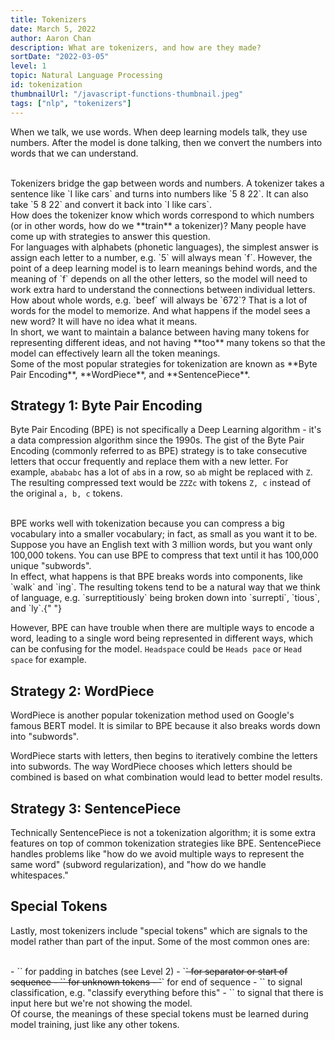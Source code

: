 ```yaml
---
title: Tokenizers
date: March 5, 2022
author: Aaron Chan
description: What are tokenizers, and how are they made?
sortDate: "2022-03-05"
level: 1
topic: Natural Language Processing
id: tokenization
thumbnailUrl: "/javascript-functions-thumbnail.jpeg"
tags: ["nlp", "tokenizers"]
---
```


When we talk, we use words. When deep learning models talk, they use numbers. After the model is done talking, then we convert the numbers into words that we can understand.

<br />
Tokenizers bridge the gap between words and numbers. A tokenizer takes a sentence
like `I like cars` and turns into numbers like `5 8 22`. It can also take `5 8 22`
and convert it back into `I like cars`.

<br />
How does the tokenizer know which words correspond to which numbers (or in other
words, how do we **train** a tokenizer)? Many people have come up with strategies
to answer this question.

<br />
For languages with alphabets (phonetic languages), the simplest answer is assign
each letter to a number, e.g. `5` will always mean `f`. However, the point of a deep
learning model is to learn meanings behind words, and the meaning of `f` depends
on all the other letters, so the model will need to work extra hard to understand
the connections between individual letters.

<br />
How about whole words, e.g. `beef` will always be `672`? That is a lot of words for
the model to memorize. And what happens if the model sees a new word? It will have
no idea what it means.

<br />
In short, we want to maintain a balance between having many tokens for representing
different ideas, and not having **too** many tokens so that the model can effectively
learn all the token meanings.

<br />
Some of the most popular strategies for tokenization are known as **Byte Pair Encoding**,
**WordPiece**, and **SentencePiece**.

## Strategy 1: Byte Pair Encoding

Byte Pair Encoding (BPE) is not specifically a Deep Learning algorithm - it's a data compression algorithm since the 1990s. The gist of the Byte Pair Encoding (commonly referred to as BPE) strategy is to take consecutive letters that occur frequently and replace them with a new letter. For example, `abababc` has a lot of `ab`s in a row, so `ab` might be replaced with `Z`. The resulting compressed text would be `ZZZc` with tokens `Z, c` instead of the original `a, b, c` tokens.

<br />
BPE works well with tokenization because you can compress a big vocabulary into a
smaller vocabulary; in fact, as small as you want it to be. Suppose you have an English
text with 3 million words, but you want only 100,000 tokens. You can use BPE to compress
that text until it has 100,000 unique "subwords".

<br />
In effect, what happens is that BPE breaks words into components, like `walk` and
`ing`. The resulting tokens tend to be a natural way that we think of language, e.g.
`surreptitiously` being broken down into `surrepti`, `tious`, and `ly`.{" "}

However, BPE can have trouble when there are multiple ways to encode a word, leading
to a single word being represented in different ways, which can be confusing for
the model. `Headspace` could be `Heads pace` or `Head space` for example.

## Strategy 2: WordPiece

WordPiece is another popular tokenization method used on Google's famous BERT model. It is similar to BPE because it also breaks words down into "subwords".

WordPiece starts with letters, then begins to iteratively combine the letters into subwords. The way WordPiece chooses which letters should be combined is based on what combination would lead to better model results.

## Strategy 3: SentencePiece

Technically SentencePiece is not a tokenization algorithm; it is some extra features on top of common tokenization strategies like BPE.
SentencePiece handles problems like "how do we avoid multiple ways to represent the same word" (subword regularization), and "how do we handle whitespaces."

## Special Tokens

Lastly, most tokenizers include "special tokens" which are signals to the model rather than part of the input. Some of the most common ones are:

<br />
- `<pad>` for padding in batches (see Level 2)
- `<s>` for separator or start of sequence
- `<unk>` for unknown tokens
- `</s>` for end of sequence
- `<cls>` to signal classification, e.g. "classify everything before this"
- `<mask>` to signal that there is input here but we're not showing the model.
<br />
Of course, the meanings of these special tokens must be learned during model training, just like any other tokens.
